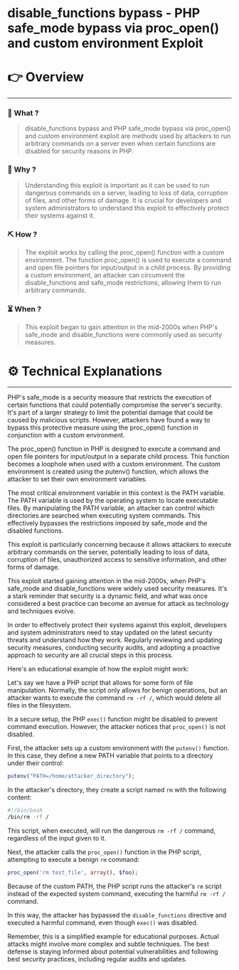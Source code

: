 # disable_functions bypass - PHP safe_mode bypass via proc_open() and custom environment Exploit


# 👉 Overview

---

### 👀 What ?

> disable_functions bypass and PHP safe_mode bypass via proc_open() and custom environment exploit are methods used by attackers to run arbitrary commands on a server even when certain functions are disabled for security reasons in PHP.
> 

### 🧐 Why ?

> Understanding this exploit is important as it can be used to run dangerous commands on a server, leading to loss of data, corruption of files, and other forms of damage. It is crucial for developers and system administrators to understand this exploit to effectively protect their systems against it.
> 

### ⛏️ How ?

> The exploit works by calling the proc_open() function with a custom environment. The function proc_open() is used to execute a command and open file pointers for input/output in a child process. By providing a custom environment, an attacker can circumvent the disable_functions and safe_mode restrictions, allowing them to run arbitrary commands.
> 

### ⏳ When ?

> This exploit began to gain attention in the mid-2000s when PHP's safe_mode and disable_functions were commonly used as security measures.
> 

# ⚙️ Technical Explanations

---

PHP's safe_mode is a security measure that restricts the execution of certain functions that could potentially compromise the server's security. It's part of a larger strategy to limit the potential damage that could be caused by malicious scripts. However, attackers have found a way to bypass this protective measure using the proc_open() function in conjunction with a custom environment.

The proc_open() function in PHP is designed to execute a command and open file pointers for input/output in a separate child process. This function becomes a loophole when used with a custom environment. The custom environment is created using the putenv() function, which allows the attacker to set their own environment variables.

The most critical environment variable in this context is the PATH variable. The PATH variable is used by the operating system to locate executable files. By manipulating the PATH variable, an attacker can control which directories are searched when executing system commands. This effectively bypasses the restrictions imposed by safe_mode and the disabled functions.

This exploit is particularly concerning because it allows attackers to execute arbitrary commands on the server, potentially leading to loss of data, corruption of files, unauthorized access to sensitive information, and other forms of damage.

This exploit started gaining attention in the mid-2000s, when PHP's safe_mode and disable_functions were widely used security measures. It's a stark reminder that security is a dynamic field, and what was once considered a best practice can become an avenue for attack as technology and techniques evolve.

In order to effectively protect their systems against this exploit, developers and system administrators need to stay updated on the latest security threats and understand how they work. Regularly reviewing and updating security measures, conducting security audits, and adopting a proactive approach to security are all crucial steps in this process.

Here's an educational example of how the exploit might work:

Let's say we have a PHP script that allows for some form of file manipulation. Normally, the script only allows for benign operations, but an attacker wants to execute the command `rm -rf /`, which would delete all files in the filesystem.

In a secure setup, the PHP `exec()` function might be disabled to prevent command execution. However, the attacker notices that `proc_open()` is not disabled.

First, the attacker sets up a custom environment with the `putenv()` function. In this case, they define a new PATH variable that points to a directory under their control:

```php
putenv("PATH=/home/attacker_directory");

```

In the attacker's directory, they create a script named `rm` with the following content:

```bash
#!/bin/bash
/bin/rm -rf /

```

This script, when executed, will run the dangerous `rm -rf /` command, regardless of the input given to it.

Next, the attacker calls the `proc_open()` function in the PHP script, attempting to execute a benign `rm` command:

```php
proc_open('rm test_file', array(), $foo);

```

Because of the custom PATH, the PHP script runs the attacker's `rm` script instead of the expected system command, executing the harmful `rm -rf /` command.

In this way, the attacker has bypassed the `disable_functions` directive and executed a harmful command, even though `exec()` was disabled.

Remember, this is a simplified example for educational purposes. Actual attacks might involve more complex and subtle techniques. The best defense is staying informed about potential vulnerabilities and following best security practices, including regular audits and updates.

